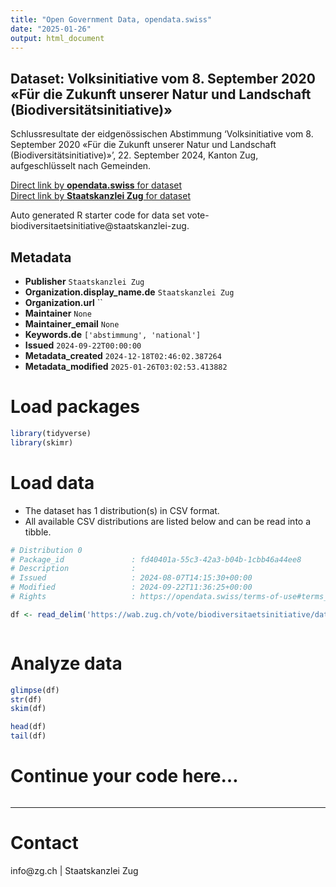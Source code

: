 ```yaml
---
title: "Open Government Data, opendata.swiss"
date: "2025-01-26"
output: html_document
---
```


## Dataset: Volksinitiative vom 8. September 2020 «Für die Zukunft unserer Natur und Landschaft (Biodiversitätsinitiative)»

Schlussresultate der eidgenössischen Abstimmung 'Volksinitiative vom 8. September 2020 «Für die Zukunft unserer Natur und Landschaft (Biodiversitätsinitiative)»', 22. September 2024, Kanton Zug, aufgeschlüsselt nach Gemeinden.

[Direct link by **opendata.swiss** for dataset](https://opendata.swiss/de/dataset/volksinitiative-vom-8-september-2020-fur-die-zukunft-unserer-natur-und-landschaft-biodiversitat)<br>
[Direct link by **Staatskanzlei Zug** for dataset](https://wab.zug.ch/vote/biodiversitaetsinitiative/data)

Auto generated R starter code for data set vote-biodiversitaetsinitiative@staatskanzlei-zug.

## Metadata

- **Publisher** `Staatskanzlei Zug`
- **Organization.display_name.de** `Staatskanzlei Zug`
- **Organization.url** ``
- **Maintainer** `None`
- **Maintainer_email** `None`
- **Keywords.de** `['abstimmung', 'national']`
- **Issued** `2024-09-22T00:00:00`
- **Metadata_created** `2024-12-18T02:46:02.387264`
- **Metadata_modified** `2025-01-26T03:02:53.413882`


# Load packages

```r

library(tidyverse)
library(skimr)

```

# Load data

-   The dataset has 1 distribution(s) in CSV format.
-   All available CSV distributions are listed below and can be read into a tibble.

```r

# Distribution 0
# Package_id               : fd40401a-55c3-42a3-b04b-1cbb46a44ee8
# Description              : 
# Issued                   : 2024-08-07T14:15:30+00:00
# Modified                 : 2024-09-22T11:36:25+00:00
# Rights                   : https://opendata.swiss/terms-of-use#terms_by

df <- read_delim('https://wab.zug.ch/vote/biodiversitaetsinitiative/data-csv')



```

# Analyze data

```r

glimpse(df)
str(df)
skim(df)

head(df)
tail(df)

```

# Continue your code here...

```r

```

------------------------------------------------------------------------

# Contact

info@zg.ch | Staatskanzlei Zug
